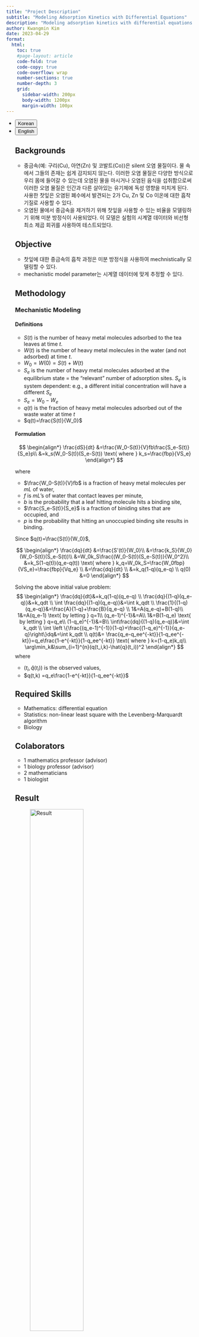 ---
title: "Project Description"
subtitle: "Modeling Adsorption Kinetics with Differential Equations"
description: "Modeling adsorption kinetics with differential equations and non-linear least square algorithm: With a hypothesized mechanistic model of the adsorption process, demonstrated the model is useful for predicting the rate at which tea leaves can remove heavy metal ions from polluted water."
author: Kwangmin Kim
date: 2023-04-29
format: 
  html:
    toc: true  
    #page-layout: article
    code-fold: true
    code-copy: true
    code-overflow: wrap
    number-sections: true
    number-depth: 3
    grid:
      sidebar-width: 200px
      body-width: 1200px
      margin-width: 100px
---

<ul class="nav nav-pills" id="language-tab" role="tablist">
  <li class="nav-item" role="presentation">
    <button class="nav-link active" id="Korean-tab" data-bs-toggle="tab" data-bs-target="#Korean" type="button" role="tab" aria-controls="Korean" aria-selected="true">Korean</button>
  </li>
  <li class="nav-item" role="presentation">
    <button class="nav-link" id="English-tab" data-bs-toggle="tab" data-bs-target="#English" type="button" role="tab" aria-controls="knitr" aria-selected="false">English</button>
  </li>

<div class="tab-content" id="language-tabcontent">

<div class="tab-pane fade  show active" id="Korean" role="tabpanel" aria-labelledby="Korean-tab">

## Backgrounds

* 중금속(예: 구리(Cu), 아연(Zn) 및 코발트(Co))은 silent 오염 물질이다. 물 속에서 그들의 존재는 쉽게 감지되지 않는다. 이러한 오염 물질은 다양한 방식으로 우리 몸에 들어갈 수 있는데 오염된 물을 마시거나 오염된 음식을 섭취함으로써 이러한 오염 물질은 인간과 다른 살아있는 유기체에 독성 영향을 미치게 된다. 사용한 찻잎은 오염된 폐수에서 발견되는 2가 Cu, Zn 및 Co 이온에 대한 흡착 기질로 사용할 수 있다.
* 오염된 물에서 중금속을 제거하기 위해 찻잎을 사용할 수 있는 비율을 모델링하기 위해 미분 방정식이 사용되었다. 이 모델은 실험의 시계열 데이터와 비선형 최소 제곱 회귀를 사용하여 테스트되었다. 

## Objective

* 찻잎에 대한 중금속의 흡착 과정은 미분 방정식을 사용하여 mechnistically 모델링할 수 있다.
* mechanistic model parameter는 시계열 데이터에 맞게 추정할 수 있다.

## Methodology

### Mechanistic Modeling

#### Definitions

* $S(t)$ is the number of heavy metal molecules adsorbed to the tea leaves at time $t$.
* $W(t)$ is the number of heavy metal molecules in the water (and not adsorbed) at time $t$.
* $W_0=W(0)=S(t)+W(t)$
* $S_e$ is the number of heavy metal molecules adsorbed at the equilibrium state = the “relevant” number of adsorption sites. $S_e$ is system dependent: e.g., a different initial concentration will have a different $S_e$  
* $S_e=W_0 - W_e$
* $q(t)$ is the fraction of heavy metal molecules adsorbed out of the waste water at time $t$
* $q(t)=\frac{S(t)}{W_0}$

#### Formulation

$$
\begin{align*}
\frac{dS}{dt} &=\frac{W_0-S(t)}{V}fb\frac{S_e-S(t)}{S_e}p\\
&=k_s(W_0-S(t))(S_e-S(t)) \text{ where } k_s=\frac{fbp}{VS_e}
\end{align*}
$$

where

* $\frac{W_0-S(t)}{V}fb$ is a fraction of heavy metal molecules per $mL$ of water,
* $f$ is $mL$'s of water that contact leaves per minute,
* $b$ is the probability that a leaf hitting molecule hits a binding site,
* $\frac{S_e-S(t)}{S_e}$ is a fraction of biniding sites that are occupied, and
* $p$ is the probability that hitting an unoccupied binding site results in binding.

Since $q(t)=\frac{S(t)}{W_0}$,

$$
\begin{align*}
\frac{dq}{dt} &=\frac{S'(t)}{W_0}\\
&=\frac{k_S}{W_0}(W_0-S(t))(S_e-S(t))\\
&=W_0k_S\frac{(W_0-S(t))(S_e-S(t))}{W_0^2}\\
&=k_S(1-q(t))(q_e-q(t)) \text{ where } k_q=W_0k_S=\frac{W_0fbp}{VS_e}=\frac{fbp}{Vq_e} \\
&=\frac{dq}{dt} \\
&=k_q(1-q)(q_e-q) \\
q(0) &=0
\end{align*}
$$

Solving the above initial value problem:
$$
\begin{align*}
\frac{dq}{dt}&=k_q(1-q)(q_e-q) \\
\frac{dq}{(1-q)(q_e-q)}&=k_qdt \\
\int \frac{dq}{(1-q)(q_e-q)}&=\int k_qdt \\
\frac{1}{(1-q)(q_e-q)}&=\frac{A}{1-q}+\frac{B}{q_e-q} \\
1&=A(q_e-q)+B(1-q)\\
1&=A(q_e-1) \text{ by letting } q=1\\
(q_e-1)^{-1}&=A\\
1&=B(1-q_e) \text{ by letting } q=q_e\\
(1-q_e)^{-1}&=B\\
\int\frac{dq}{(1-q)(q_e-q)}&=\int k_qdt \\
\int \left \{\frac{(q_e-1)^{-1}}{1-q}+\frac{(1-q_e)^{-1}}{q_e-q}\right\}dq&=\int k_qdt \\
q(t)&= \frac{q_e-q_ee^{-kt}}{1-q_ee^{-kt}}=q_e\frac{1-e^{-kt}}{1-q_ee^{-kt}} \text{ where } k=(1-q_e)k_q\\
\arg\min_k&\sum_{i=1}^{n}(q(t_i,k)-\hat{q}(t_i))^2 
\end{align*}
$$
where 

* $(t_i,\hat{q}(t_i))$ is the observed values,
* $q(t,k) =q_e\frac{1-e^{-kt}}{1-q_ee^{-kt}}$

## Required Skills

* Mathematics: differential equation
* Statistics: non-linear least square with the Levenberg-Marquardt algorithm
* Biology

## Colaborators

* 1 mathematics professor (advisor)
* 1 biology professor (advisor)
* 2 mathematicians
* 1 biologist
 
## Result

![Result](../../../images/projects/heavy_metal/result.PNG){width=60%}

|Metal| $q_e$ |parameter| Estimate |Std. Error| $t$ value | $Pr(>|t|)$| df | n|
|:---:|:---:|:---:|:---:|:---:|:---:|:---:|:---:|:---:|
|copper| .46 |$k$| 0.01281219 |0.0008855| 20.47 | $<2e-16$| 34 | 35|
|cobalt| .235|$k$| 0.069941 |0.003279| 21.33 | $<2e-16$| 34 | 35|
|zinc| .24 |$k$| 0.150255 |0.009133| 16.45 | $<2e-16$| 32 | 33|



</div>

<div class="tab-pane fade" id="English" role="tabpanel" aria-labelledby="English-tab">

## Background

* Heavy metals (such as Copper (Cu), Zinc (Zn), and Cobalt (Co)) are silent pollutants; their presence in water is not easily detected. These pollutants can enter our bodies in different ways, e.g. through drinking contaminated water or eating contaminated food. These pollutants have toxic effects on humans and other living organisms. Spent tea leaves can be used as adsorbent substrates for divalent Cu, Zn and Co ions found in polluted waste water.
* Differential equations were used  to model the rate at which tea leaves can be used to clear heavy metals from polluted water. The model was tested using time series data from experiments and non-linear least squares regression. 

## Objective

* the adsorption process of heavy metals to tea leaves can be mechanistically modeld using a differential equation.
* the parameter of the mechanistic model can be estimated to fit the time series data.

## Methodology

### Mechanistic Modeling

#### Definitions

* $S(t)$ is the number of heavy metal molecules adsorbed to the tea leaves at time $t$.
* $W(t)$ is the number of heavy metal molecules in the water (and not adsorbed) at time $t$.
* $W_0=W(0)=S(t)+W(t)$
* $S_e$ is the number of heavy metal molecules adsorbed at the equilibrium state = the “relevant” number of adsorption sites. $S_e$ is system dependent: e.g., a different initial concentration will have a different $S_e$  
* $S_e=W_0 - W_e$
* $q(t)$ is the fraction of heavy metal molecules adsorbed out of the waste water at time $t$
* $q(t)=\frac{S(t)}{W_0}$

#### Formulation

$$
\begin{align*}
\frac{dS}{dt} &=\frac{W_0-S(t)}{V}fb\frac{S_e-S(t)}{S_e}p\\
&=k_s(W_0-S(t))(S_e-S(t)) \text{ where } k_s=\frac{fbp}{VS_e}
\end{align*}
$$

where

* $\frac{W_0-S(t)}{V}fb$ is a fraction of heavy metal molecules per $mL$ of water,
* $f$ is $mL$'s of water that contact leaves per minute,
* $b$ is the probability that a leaf hitting molecule hits a binding site,
* $\frac{S_e-S(t)}{S_e}$ is a fraction of biniding sites that are occupied, and
* $p$ is the probability that hitting an unoccupied binding site results in binding.

Since $q(t)=\frac{S(t)}{W_0}$,

$$
\begin{align*}
\frac{dq}{dt} &=\frac{S'(t)}{W_0}\\
&=\frac{k_S}{W_0}(W_0-S(t))(S_e-S(t))\\
&=W_0k_S\frac{(W_0-S(t))(S_e-S(t))}{W_0^2}\\
&=k_S(1-q(t))(q_e-q(t)) \text{ where } k_q=W_0k_S=\frac{W_0fbp}{VS_e}=\frac{fbp}{Vq_e} \\
&=\frac{dq}{dt} \\
&=k_q(1-q)(q_e-q) \\
q(0) &=0
\end{align*}
$$

Solving the above initial value problem:
$$
\begin{align*}
\frac{dq}{dt}&=k_q(1-q)(q_e-q) \\
\frac{dq}{(1-q)(q_e-q)}&=k_qdt \\
\int \frac{dq}{(1-q)(q_e-q)}&=\int k_qdt \\
\frac{1}{(1-q)(q_e-q)}&=\frac{A}{1-q}+\frac{B}{q_e-q} \\
1&=A(q_e-q)+B(1-q)\\
1&=A(q_e-1) \text{ by letting } q=1\\
(q_e-1)^{-1}&=A\\
1&=B(1-q_e) \text{ by letting } q=q_e\\
(1-q_e)^{-1}&=B\\
\int\frac{dq}{(1-q)(q_e-q)}&=\int k_qdt \\
\int \left \{\frac{(q_e-1)^{-1}}{1-q}+\frac{(1-q_e)^{-1}}{q_e-q}\right\}dq&=\int k_qdt \\
q(t)&= \frac{q_e-q_ee^{-kt}}{1-q_ee^{-kt}}=q_e\frac{1-e^{-kt}}{1-q_ee^{-kt}} \text{ where } k=(1-q_e)k_q\\
\arg\min_k&\sum_{i=1}^{n}(q(t_i,k)-\hat{q}(t_i))^2 
\end{align*}
$$
where 

* $(t_i,\hat{q}(t_i))$ is the observed values,
* $q(t,k) =q_e\frac{1-e^{-kt}}{1-q_ee^{-kt}}$

## Required Skills

* Mathematics: differential equation
* Statistics: non-linear least square with the Levenberg-Marquardt algorithm
* Biology

## Colaborators

* 1 mathematics professor (advisor)
* 1 biology professor (advisor)
* 2 mathematicians
* 1 biologist
 
## Result

|Metal| $q_e$ |parameter| Estimate |Std. Error| $t$ value | $Pr(>|t|)$| df | n|
|:---:|:---:|:---:|:---:|:---:|:---:|:---:|:---:|:---:|
|copper| .46 |$k$| 0.01281219 |0.0008855| 20.47 | $<2e-16$| 34 | 35|
|cobalt| .235|$k$| 0.069941 |0.003279| 21.33 | $<2e-16$| 34 | 35|
|zinc| .24 |$k$| 0.150255 |0.009133| 16.45 | $<2e-16$| 32 | 33|


</div>